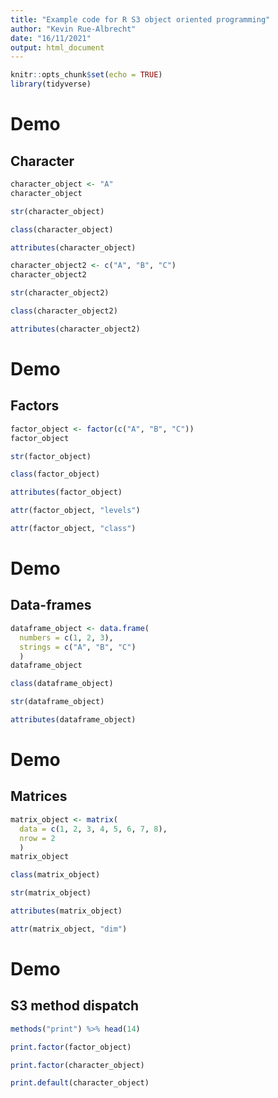 ```yaml
---
title: "Example code for R S3 object oriented programming"
author: "Kevin Rue-Albrecht"
date: "16/11/2021"
output: html_document
---
```


```r
knitr::opts_chunk$set(echo = TRUE)
library(tidyverse)
```

# Demo

## Character

```r
character_object <- "A"
character_object
```

```r
str(character_object)
```

```r
class(character_object)
```

```r
attributes(character_object)
```

```r
character_object2 <- c("A", "B", "C")
character_object2
```

```r
str(character_object2)
```

```r
class(character_object2)
```

```r
attributes(character_object2)
```

# Demo

## Factors

```r
factor_object <- factor(c("A", "B", "C"))
factor_object
```

```r
str(factor_object)
```

```r
class(factor_object)
```

```r
attributes(factor_object)
```

```r
attr(factor_object, "levels")
```

```r
attr(factor_object, "class")
```

# Demo

## Data-frames

```r
dataframe_object <- data.frame(
  numbers = c(1, 2, 3),
  strings = c("A", "B", "C")
  )
dataframe_object
```

```r
class(dataframe_object)
```

```r
str(dataframe_object)
```

```r
attributes(dataframe_object)
```

# Demo

## Matrices

```r
matrix_object <- matrix(
  data = c(1, 2, 3, 4, 5, 6, 7, 8),
  nrow = 2
  )
matrix_object
```

```r
class(matrix_object)
```

```r
str(matrix_object)
```

```r
attributes(matrix_object)
```

```r
attr(matrix_object, "dim")
```

# Demo

## S3 method dispatch

```r
methods("print") %>% head(14)
```

```r
print.factor(factor_object)
```

```r
print.factor(character_object)
```

```r
print.default(character_object)
```
